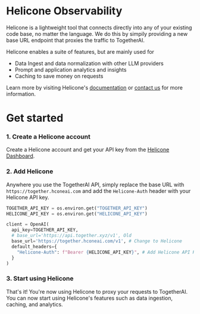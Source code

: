 # Helicone Observability

Helicone is a lightweight tool that connects directly into any of your existing code base, no matter the language. We do this by simpily providing a new base URL endpoint that proxies the traffic to TogetherAI.

Helicone enables a suite of features, but are mainly used for

- Data Ingest and data normalization with other LLM providers
- Prompt and application analytics and insights
- Caching to save money on requests

Learn more by visiting Helicone's [documentation](https://docs.helicone.ai) or [contact us](https://helicone.ai/contact) for more information.

# Get started

### 1. Create a Helicone account

Create a Helicone account and get your API key from the [Helicone Dashboard](https://www.helicone.ai/signin).

### 2. Add Helicone

Anywhere you use the TogetherAI API, simply replace the base URL with `https://together.hconeai.com` and add the `Helicone-Auth` header with your Helicone API key.

```python
TOGETHER_API_KEY = os.environ.get("TOGETHER_API_KEY")
HELICONE_API_KEY = os.environ.get("HELICONE_API_KEY")

client = OpenAI(
  api_key=TOGETHER_API_KEY,
  # base_url='https://api.together.xyz/v1', Old
  base_url='https://together.hconeai.com/v1', # Change to Helicone
  default_headers={
    "Helicone-Auth": f"Bearer {HELICONE_API_KEY}", # Add Helicone API Key
  }
)
```

### 3. Start using Helicone

That's it! You're now using Helicone to proxy your requests to TogetherAI. You can now start using Helicone's features such as data ingestion, caching, and analytics.
